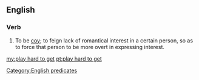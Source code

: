 ==English==

===Verb===
{{en-verb|head=[[play]] [[hard]] [[to]] [[get]]|plays hard to get|playing hard to get|played hard to get}}

# {{context|courtship|lang=en}} To be [[coy]]; to feign lack of romantical interest in a certain person, so as to force that person to be more overt in expressing interest.

[[Category:English predicates]]

[[my:play hard to get]]
[[pt:play hard to get]]